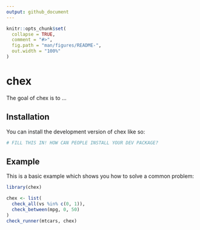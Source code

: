 ```yaml
---
output: github_document
---
```


<!-- README.md is generated from README.Rmd. Please edit that file -->

```r
knitr::opts_chunk$set(
  collapse = TRUE,
  comment = "#>",
  fig.path = "man/figures/README-",
  out.width = "100%"
)
```

# chex

<!-- badges: start -->
<!-- badges: end -->

The goal of chex is to ...

## Installation

You can install the development version of chex like so:

``` r
# FILL THIS IN! HOW CAN PEOPLE INSTALL YOUR DEV PACKAGE?
```

## Example

This is a basic example which shows you how to solve a common problem:

```r
library(chex)

chex <- list(
  check_all(vs %in% c(0, 1)),
  check_between(mpg, 0, 50)
)
check_runner(mtcars, chex)

```
